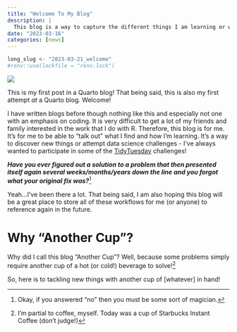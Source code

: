 ```yaml
---
title: "Welcome To My Blog"
description: |
  This blog is a way to capture the different things I am learning or working on with R code.
date: "2023-03-16"
categories: [news]
---
```


<!--------------- my typical setup ----------------->

```r
long_slug <- "2023-03-21_welcome"
#renv::use(lockfile = "renv.lock")
```

<!--------------- my post ----------------->

![](another-image.png)

This is my first post in a Quarto blog! That being said, this is also my first attempt *at* a Quarto blog. Welcome! 

I have written blogs before though nothing like this and especially not one with an emphasis on coding. It is very difficult to get a lot of my friends and family interested in the work that I do with R. Therefore, this blog is for me. It's for me to be able to "talk out" what I find and how I'm learning. It's a way to discover new things or attempt data science challenges - I've always wanted to participate in some of the [TidyTuesday](https://github.com/rfordatascience/tidytuesday) challenges! 

***Have you ever figured out a solution to a problem that then presented itself again several weeks/months/years down the line and you forgot what your original fix was?***[^1]

[^1]: Okay, if you answered "no" then you must be some sort of magician.

Yeah...I've been there a lot. That being said, I am also hoping this blog will be a great place to store all of these workflows for me (or anyone) to reference again in the future.

# Why "Another Cup"?

Why did I call this blog "Another Cup"? Well, because some problems simply require another cup of a hot (or cold!) beverage to solve![^2]

[^2]: I'm partial to coffee, myself. Today was a cup of Starbucks Instant Coffee (don't judge!)

So, here is to tackling new things with another cup of [whatever] in hand!
